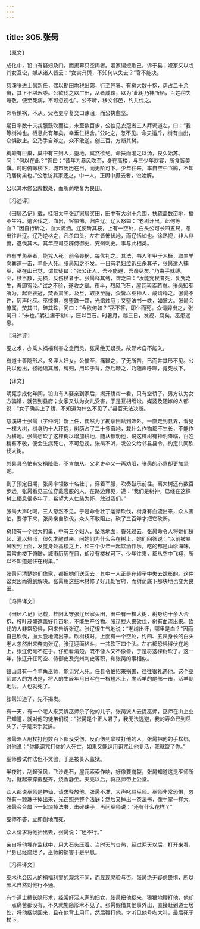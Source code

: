 ```yaml
---
---
---
```

title: 305.张昺
---



【原文】

成化中，铅山有娶妇及门，而揭幕只空舆者。姻家谓娅欺己，诉于县；娅家又以戕其女互讼，媒从诸人皆云：“女实升舆，不知何以失去？”官不能决。

慈溪张进士昺新任，偶以勘田均税出郊，行至邑界。有树大数十抱，荫占二十余亩，其下不堪禾黍。公欲伐之以广田，从者咸谏，以为“此树乃神所栖，百姓稍失瞻敬，便至死病，不可忽视也”。公不听，移文邻邑，约共伐之。

邻令惧祸，不从。父老吏卒复交口谏沮，而公执愈坚。

期日率数十夫戎服鼓吹而往，未至数百步，公独见衣冠者三人拜谒道左，曰：“我等树神也。栖息此有年矣，幸垂仁相舍。”公叱之，忽不见。命夫运斤，树有血出，众惧欲止。公乃手自斧之，众不敢逆。创三百，方断其树。

树颠有巨巢，巢中有三妇人，堕地，冥然欲绝。命扶而灌之以汤，良久始苏。问：“何以在此？”答曰：“昔年为暴风吹至，身在高楼，与三少年欢宴，所食皆美馔。时时俯瞰楼下，城市历历在目，而无阶可下。少年往来，率自空中飞腾，不知乃居树巢也。”公悉访其家还之。中一人，正舆中摄去者，讼始解。

公以其木修公廨数处，而所荫地复为良田。

〖冯述评〗

《田居乙记》载，桂阳太守张辽家居买田，田中有大树十余围，扶疏盖数亩地，播不生谷。遣客伐之，血出，客惊怖，归白辽。辽大怒曰：“老树汗出，此何等血？”因自行斫之，血大流洒。辽使斫其枝，上有一空处，白头公可长四五尺，忽出往赴辽。辽乃逆格之，凡杀四头。左右皆怖伏地，而辽恬如也。徐熟视，非人非兽，遂伐其木。其年应司空辟侍御史、兖州刺史。事与此相类。

县有羊角巫者，能咒人死。前令畏祸，每优礼之。其法，书人年甲于木橛，取生羊向粪道一击，羊仆人死。张昺知之不发。一日有老妇泣诉巫杀其子，张昺遣人捕巫，巫在山已觉，谓其徒曰：“张公正人，吾不能避，吾命尽矣。”乃束手就缚。至，杖百数，无损，反伤杖者手。张昺释其缚，谓之曰：“汝能咒杖者死，复咒之生，吾即宥汝。”试之不验，遂收之狱。夜半，烈风飞石，屋瓦索索若崩。张昺知巫所为，起正衣冠，焚香肃坐。及旦，取巫至庭，众皆以巫神人，咸请释之。张昺不许，厉声叱巫。巫悚惧，忽堕珠一颗，光焰烛庭；又堕法书一帙，如掌大。张昺会僚属，焚其书，碎其珠，问曰：“今欲何如？”巫不答，即仆而死。众请舁出之，张昺曰：“未也。”躬往瘗于狱中，压以巨石。时暑月，越三日，发视，腐矣。巫患遂息。

〖冯述评〗

巫之术，亦乘人祸福利害之念而灵。张昺绝无疑畏，故邪术自不能入。

有道士善隐形术，多淫人妇女。公擒至，痛鞭之，了无所苦，已而并其形不见。公托以他出，径驰诣其居，缚归，用印于背，然后鞭之，乃随声呼嗥，竟死杖下。

【译文】

明宪宗成化年间，铅山有人娶亲到家后，揭开轿帘一看，只有空轿子。男方认为女方骗婚，就告到县府；女家又认为女儿受害，于是互相缠讼。媒婆及随嫁的人都说：“女子确实上了轿，不知道为什么不见了。”县官无法决断。

慈溪进士张昺（字仲明）新上任，偶然为了勘察田赋到郊外，一直走到县界，看见一棵大树，树身约十人环抱，树荫占了二十多亩地，栽什么作物都不生长，不能作为耕地。张昺想砍了这棵树以增加耕地，随从都劝他，说这棵树有神明降临，百姓稍有不敬，便会生病死亡，不可忽视。张昺不听，发公文给邻县县令，约定共同砍伐大树。

邻县县令怕有灾祸降临，不肯依从。父老吏卒又一再劝阻，张昺的心意却更加坚定。

到了预定日期，张昺率领数十名壮丁，穿着军服，吹奏鼓乐前往。离大树还有数百步远，张昺看见三位穿戴官服的人，在路边拜见，道：“我们是树神，已经在这棵树上栖息很多年了，希望大人仁慈为怀，放过我们。”

张昺大声叱喝，三人忽然不见。于是命令壮丁运斧砍伐，树身有血流出来，众人害怕，要停下来，张昺亲自砍伐，众人不敢阻止，砍了三百斧才把它砍断。

树顶有一个很大的巢，中有三个妇人，坠落地面，昏死过去，张昺命令人将她们扶起，灌以热汤，很久才醒过来。问她们为什么会在树上，她们回答说：“以前被暴风吹到上面，发觉身处高楼之上，和三个少年一起饮酒作乐，吃的都是山珍海味，常常向楼下俯瞰，城市历历在目，却没有楼梯可下。少年往来，都从空中飞翔，所以不知道是住在树巢。”

张昺问清楚她们住家，都把她们送回去，其中一人正是在轿子中失去踪影的。这件讼案因而得到解决。张昺用这些木材修了好几处官府，而树荫底下那块地也变为良田。

〖冯评译文〗

《田居乙记》记载，桂阳太守张辽居家买田，田中有一棵大树，树身约十余人合抱，枝叶茂盛遮盖好几亩地，不能生产谷物。张辽找人来砍伐，树有血流出来。砍伐的人非常恐惧，回来告诉张辽。张辽很生气地说：“老树出汗，哪里是血？”因而自己砍伐，血大股地流出来。砍树枝时，上面有一个空处，约四、五尺身长的白头老人忽然出来奔向张辽，张辽迎面格斗，一共砍下四个头。左右都恐惧得伏在地上，张辽仍毫不在乎。仔细看清楚，既不像人又不像兽，于是将这棵树砍了。这一年，张辽升任司空、侍御史及兖州刺史等职，和张昺的事相似。

铅山县有一个羊角巫师，能诅咒人死。任县令怕招来祸害，往往很礼遇他。这个巫师害人的方法是，将人的生辰年月日写在一根短木上，向活羊的尾部一击，活羊倒地后，人也就死了。

张昺知道了，先不揭发。

有一天，有一个老人来哭诉巫师杀了他的儿子。张昺派人去捉巫师，巫师在山上业已知道，就对他的徒弟们说：“张昺是个正人君子，我无法逃避，我的寿命已到尽头了。”于是束手就擒。

张昺派人用杖打他数百下都没受伤，反而伤到拿杖打他的人。张昺把他的手松绑，对他说：“你能诅咒打你的人死亡，如果又能运用诅咒让他复活，我就饶了你。”

巫师尝试作法但不灵验，于是被关入监狱。

半夜时，刮起强风，飞沙走石，屋瓦索索作响，好像要崩裂，张昺知道这是巫师所为，就起来穿戴整齐，烧香静坐。天亮以后，将巫师带上公堂。

众人都说巫师是神仙，请求释放他，张昺不准，大声叱骂巫师。巫师非常恐惧，忽然有一颗珠子掉出来，光芒照亮整个法庭；然后又掉出一卷法书，像手掌一样大。张昺会合属下一起烧掉法书，击碎珠子，再问巫师说：“还有什么花样？”

巫师不答，立即倒地而死。

众人请求将他抬出去，张昺说：“还不行。”

亲自将他埋在监狱中，用大石头压着。当时天气炎热，经过两天以后，打开来看，尸身已经腐烂了，巫师的祸害于是平息。

〖冯评译文〗

巫术也会因人的祸福利害的观念不同，而显现灵验与否。张昺绝无疑虑畏惧，所以邪术自然对他行不通。

有个道士擅长隐形术，经常奸淫人家的妇女，张昺把他捉来，狠狠地鞭打他，他却一点痛苦都没有，不久就施隐形术不见了。张昺假借其他事外出，直接赶到道士居处，将他捆绑回来，且在他背上用印，然后鞭打他，才听见他号啕大叫，最后死于杖下。